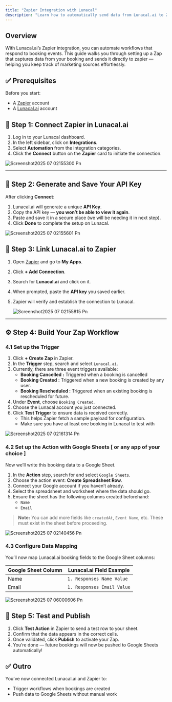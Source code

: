 ```yaml
---
title: "Zapier Integration with Lunacal"
description: "Learn how to automatically send data from Lunacal.ai to Zapier."
---
```


## Overview

With Lunacal.ai’s Zapier integration, you can automate workflows that respond to booking events. This guide walks you through setting up a Zap that captures data from your booking and sends it directly to zapier — helping you keep track of marketing sources effortlessly.

## ✅ Prerequisites

Before you start:

- A [Zapier](https://zapier.com) account
- A [Lunacal.ai](https://lunacal.ai) account

## 🔌 Step 1: Connect Zapier in Lunacal.ai

1. Log in to your Lunacal dashboard.
2. In the left sidebar, click on **Integrations**.
3. Select **Automation** from the integration categories.
4. Click the **Connect** button on the **Zapier** card to initiate the connection.

![Screenshot2025 07 02155300 Pn](/images/Screenshot2025-07-02155300.png)

---

## 🔑 Step 2: Generate and Save Your API Key

After clicking **Connect**:

1. Lunacal.ai will generate a unique **API Key**.
2. Copy the API key — **you won’t be able to view it again**.
3. Paste and save it in a secure place (we will be needing it in next step).
4. Click **Done** to complete the setup on Lunacal.

![Screenshot2025 07 02155601 Pn](/images/Screenshot2025-07-02155601.png)

## 🧠 Step 3: Link Lunacal.ai to Zapier

1. Open [Zapier](https://zapier.com) and go to **My Apps**.
2. Click **\+ Add Connection**.
3. Search for **Lunacal.ai** and click on it.
4. When prompted, paste the **API key** you saved earlier.
5. Zapier will verify and establish the connection to Lunacal.

   ![Screenshot2025 07 02155815 Pn](/images/Screenshot2025-07-02155815.png)

---

## ⚙️ Step 4: Build Your Zap Workflow

### 4.1 Set up the Trigger

1. Click **\+ Create Zap** in Zapier.
2. In the **Trigger** step, search and select `Lunacal.ai`.
3. Currently, there are three event triggers available:
   - **Booking Cancelled** **:** Triggered when a booking is cancelled
   - **Booking Created** **:**  Triggered when a new booking is created by any user.
   - **Booking Rescheduled :**  Triggered when an existing booking is rescheduled for future.
4. Under **Event**, choose `Booking Created`.
5. Choose the Lunacal account you just connected.
6. Click **Test Trigger** to ensure data is received correctly.
   - This helps Zapier fetch a sample payload for configuration.
   - Make sure you have at least one booking in Lunacal to test with

![Screenshot2025 07 02161314 Pn](/images/Screenshot2025-07-02161314.png)

### 4.2 Set up the Action with Google Sheets [ or any app of your choice ] 

Now we’ll write this booking data to a Google Sheet.

1. In the **Action** step, search for and select `Google Sheets`.
2. Choose the action event: **Create Spreadsheet Row**.
3. Connect your Google account if you haven’t already.
4. Select the spreadsheet and worksheet where the data should go.
5. Ensure the sheet has the following columns created beforehand:
   - `Name`
   - `Email`

> **Note:** You can add more fields like `createdAt`, `Event Name`, etc. These must exist in the sheet before proceeding.

![Screenshot2025 07 02140456 Pn](/images/Screenshot2025-07-02140456.png)

### 4.3 Configure Data Mapping

You’ll now map Lunacal.ai booking fields to the Google Sheet columns:

| Google Sheet Column | Lunacal.ai Field Example   |
| ------------------- | -------------------------- |
| Name                | `1. Responses Name Value`  |
| Email               | `1. Responses Email Value` |

![Screenshot2025 07 06000606 Pn](/images/Screenshot2025-07-06000606.png)

## 🧪 Step 5: Test and Publish

1. Click **Test Action** in Zapier to send a test row to your sheet.
2. Confirm that the data appears in the correct cells.
3. Once validated, click **Publish** to activate your Zap.
4. You’re done — future bookings will now be pushed to Google Sheets automatically\!

## ✅ Outro

You’ve now connected Lunacal.ai and Zapier to:

- Trigger workflows when bookings are created
- Push data to Google Sheets without manual work
